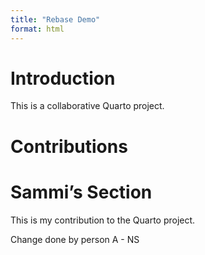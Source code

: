 ```yaml
---
title: "Rebase Demo"
format: html
---
```


# Introduction

This is a collaborative Quarto project.

# Contributions

<!-- Student sections will go here -->


# Sammi’s Section

This is my contribution to the Quarto project.

Change done by person A - NS
